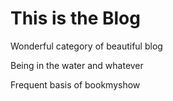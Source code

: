 # This is the Blog

Wonderful category of beautiful blog

Being in the water and whatever

Frequent basis of bookmyshow
